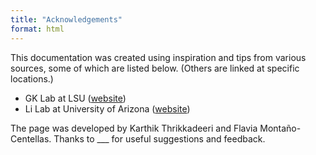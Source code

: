 ```yaml
---
title: "Acknowledgements"
format: html
---
```


This documentation was created using inspiration and tips from various sources, some of which are listed below. (Others are linked at specific locations.)

- GK Lab at LSU ([website](https://gklab.org/))
- Li Lab at University of Arizona ([website](https://www.dlilab.com/))

The page was developed by Karthik Thrikkadeeri and Flavia Montaño-Centellas. Thanks to ___ for useful suggestions and feedback. 